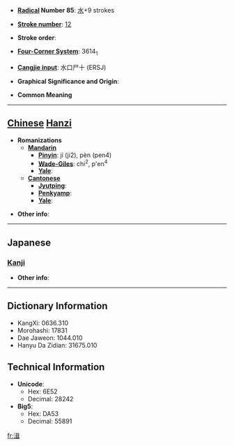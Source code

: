 * '''[[Wiktionary:Chinese radical index| Radical]] Number 85''': [[Wiktionary:Chinese radical index 水|水]]+9 strokes

* '''[[Wiktionary:Chinese total strokes index|Stroke number]]''': [[Wiktionary:Chinese total strokes index 12|12]]

* '''Stroke order''': 

* '''[[Wiktionary:Chinese four corner index|Four-Corner System]]''': 3614<sub>1</sub>

* '''[[Wiktionary:Chinese Cangjie index|Cangjie input]]''': 水口尸十 (ERSJ)

* '''Graphical Significance and Origin''': 

* '''Common Meaning'''

----

== [[Chinese]] [[Hanzi]] ==

* '''Romanizations'''
** '''[[Mandarin]]'''
*** '''[[Pinyin]]''': jí (ji2), pèn (pen4)
*** '''[[Wade-Giles]]''': chi<sup>2</sup>, p'en<sup>4</sup>
*** '''[[Yale]]''': 
** '''[[Cantonese]]'''
*** '''[[Jyutping]]''':
*** '''[[Penkyamp]]''': 
*** '''[[Yale]]''': 

* '''Other info''': 

----

==Japanese==
===[[Kanji]]===
{{kanji|on readings=[[しゅう]] (shū)
|kun readings=[[ふる]] (furu)
}}

* '''Other info''':  

----

== Dictionary Information ==

* KangXi: 0636.310
* Morohashi: 17831
* Dae Jaweon: 1044.010
* Hanyu Da Zidian: 31675.010

== Technical Information ==

* '''Unicode''':
** Hex: 6E52
** Decimal: 28242
* '''Big5''':
** Hex: DA53
** Decimal: 55891

[[fr:湒]]